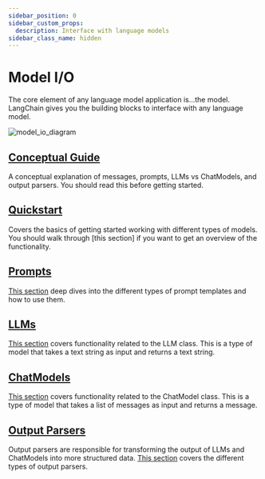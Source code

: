 ```yaml
---
sidebar_position: 0
sidebar_custom_props:
  description: Interface with language models
sidebar_class_name: hidden
---
```


# Model I/O

The core element of any language model application is...the model. LangChain gives you the building blocks to interface with any language model.

![model_io_diagram](/img/model_io.jpg)

## [Conceptual Guide](/docs/modules/model_io/concepts)

A conceptual explanation of messages, prompts, LLMs vs ChatModels, and output parsers. You should read this before getting started.

## [Quickstart](/docs/modules/model_io/quick_start)

Covers the basics of getting started working with different types of models. You should walk through [this section] if you want to get an overview of the functionality.

## [Prompts](/docs/modules/model_io/prompts/)

[This section](/docs/modules/model_io/prompts/) deep dives into the different types of prompt templates and how to use them.

## [LLMs](/docs/modules/model_io/llms/)

[This section](/docs/modules/model_io/llms/) covers functionality related to the LLM class. This is a type of model that takes a text string as input and returns a text string.

## [ChatModels](/docs/modules/model_io/chat/)

[This section](/docs/modules/model_io/chat/) covers functionality related to the ChatModel class. This is a type of model that takes a list of messages as input and returns a message.

## [Output Parsers](/docs/modules/model_io/output_parsers/)

Output parsers are responsible for transforming the output of LLMs and ChatModels into more structured data. [This section](/docs/modules/model_io/output_parsers/) covers the different types of output parsers.


